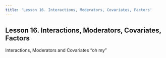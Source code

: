 ```yaml
---
title: 'Lesson 16. Interactions, Moderators, Covariates, Factors'
---
```


## Lesson 16. Interactions, Moderators, Covariates, Factors

Interactions, Moderators and Covariates "oh my"